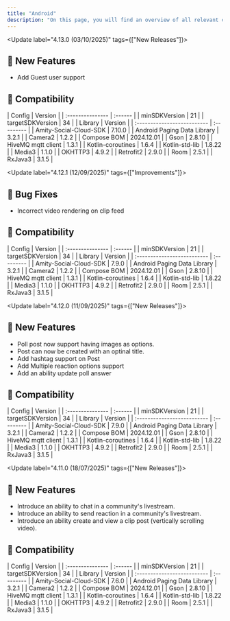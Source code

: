 ```yaml
---
title: "Android"
description: "On this page, you will find an overview of all relevant changes to the Social Plus UIKit"
---
```


<Update label="4.13.0  (03/10/2025)" tags={["New Releases"]}>
  ## 🚀 New Features

  - Add Guest user support

  ## 🧩 Compatibility

  <AccordionGroup>
    <Accordion title="Android SDK" icon="gear">
      | Config           | Version |
      | :--------------- | :------ |
      | minSDKVersion    | 21      |
      | targetSDKVersion | 34      |
    </Accordion>
    <Accordion title="Dependencies" icon="book">
      | Library                     | Version    |
      | :-------------------------- | :--------- |
      | Amity-Social-Cloud-SDK      | 7.10.0     |
      | Android Paging Data Library | 3.2.1      |
      | Camera2                     | 1.2.2      |
      | Compose BOM                 | 2024.12.01 |
      | Gson                        | 2.8.10     |
      | HiveMQ mqtt client          | 1.3.1      |
      | Kotlin-coroutines           | 1.6.4      |
      | Kotlin-std-lib              | 1.8.22     |
      | Media3                      | 1.1.0      |
      | OKHTTP3                     | 4.9.2      |
      | Retrofit2                   | 2.9.0      |
      | Room                        | 2.5.1      |
      | RxJava3                     | 3.1.5      |
    </Accordion>
  </AccordionGroup>
</Update>

<Update label="4.12.1  (12/09/2025)" tags={["Improvements"]}>
  ## 🐞 Bug Fixes

  - Incorrect video rendering on clip feed

  ## 🧩 Compatibility

  <AccordionGroup>
    <Accordion title="Android SDK" icon="gear">
      | Config           | Version |
      | :--------------- | :------ |
      | minSDKVersion    | 21      |
      | targetSDKVersion | 34      |
    </Accordion>
    <Accordion title="Dependencies" icon="book">
      | Library                     | Version    |
      | :-------------------------- | :--------- |
      | Amity-Social-Cloud-SDK      | 7.9.0      |
      | Android Paging Data Library | 3.2.1      |
      | Camera2                     | 1.2.2      |
      | Compose BOM                 | 2024.12.01 |
      | Gson                        | 2.8.10     |
      | HiveMQ mqtt client          | 1.3.1      |
      | Kotlin-coroutines           | 1.6.4      |
      | Kotlin-std-lib              | 1.8.22     |
      | Media3                      | 1.1.0      |
      | OKHTTP3                     | 4.9.2      |
      | Retrofit2                   | 2.9.0      |
      | Room                        | 2.5.1      |
      | RxJava3                     | 3.1.5      |
    </Accordion>
  </AccordionGroup>
</Update>

<Update label="4.12.0  (11/09/2025)" tags={["New Releases"]}>
  ## 🚀 New Features

  - Poll post now support having images as options.
  - Post can now be created with an optinal title.
  - Add hashtag support on Post
  - Add Multiple reaction options support
  - Add an ability update poll answer

  ## 🧩 Compatibility

  <AccordionGroup>
    <Accordion title="Android SDK" icon="gear">
      | Config           | Version |
      | :--------------- | :------ |
      | minSDKVersion    | 21      |
      | targetSDKVersion | 34      |
    </Accordion>
    <Accordion title="Dependencies" icon="book">
      | Library                     | Version    |
      | :-------------------------- | :--------- |
      | Amity-Social-Cloud-SDK      | 7.9.0      |
      | Android Paging Data Library | 3.2.1      |
      | Camera2                     | 1.2.2      |
      | Compose BOM                 | 2024.12.01 |
      | Gson                        | 2.8.10     |
      | HiveMQ mqtt client          | 1.3.1      |
      | Kotlin-coroutines           | 1.6.4      |
      | Kotlin-std-lib              | 1.8.22     |
      | Media3                      | 1.1.0      |
      | OKHTTP3                     | 4.9.2      |
      | Retrofit2                   | 2.9.0      |
      | Room                        | 2.5.1      |
      | RxJava3                     | 3.1.5      |
    </Accordion>
  </AccordionGroup>
</Update>

<Update label="4.11.0  (18/07/2025)" tags={["New Releases"]}>
  ## 🚀 New Features

  - Introduce an ability to chat in a community's livestream.
  - Introduce an ability to send reaction in a community's livestream.
  - Introduce an ability create and view a clip post (vertically scrolling video).

  ## 🧩 Compatibility

  <AccordionGroup>
    <Accordion title="Android SDK" icon="gear">
      | Config           | Version |
      | :--------------- | :------ |
      | minSDKVersion    | 21      |
      | targetSDKVersion | 34      |
    </Accordion>
    <Accordion title="Dependencies" icon="book">
      | Library                     | Version    |
      | :-------------------------- | :--------- |
      | Amity-Social-Cloud-SDK      | 7.6.0      |
      | Android Paging Data Library | 3.2.1      |
      | Camera2                     | 1.2.2      |
      | Compose BOM                 | 2024.12.01 |
      | Gson                        | 2.8.10     |
      | HiveMQ mqtt client          | 1.3.1      |
      | Kotlin-coroutines           | 1.6.4      |
      | Kotlin-std-lib              | 1.8.22     |
      | Media3                      | 1.1.0      |
      | OKHTTP3                     | 4.9.2      |
      | Retrofit2                   | 2.9.0      |
      | Room                        | 2.5.1      |
      | RxJava3                     | 3.1.5      |
    </Accordion>
  </AccordionGroup>
</Update>